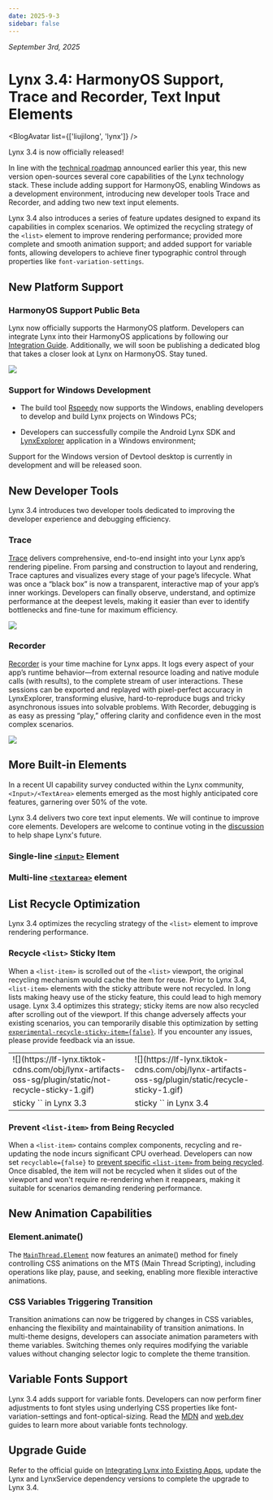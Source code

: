 ```yaml
---
date: 2025-9-3
sidebar: false
---
```



_September 3rd, 2025_ 

# Lynx 3.4: HarmonyOS Support, Trace and Recorder, Text Input Elements

<BlogAvatar list={['liujilong', 'lynx']} />


Lynx 3.4 is now officially released!

In line with the [technical roadmap](/blog/lynx-open-source-roadmap-2025) announced earlier this year, this new version open-sources several core capabilities of the Lynx technology stack. These include adding support for HarmonyOS, enabling Windows as a development environment, introducing new developer tools Trace and Recorder, and adding two new text input elements.

Lynx 3.4 also introduces a series of feature updates designed to expand its capabilities in complex scenarios. We optimized the recycling strategy of the `<list>` element to improve rendering performance; provided more complete and smooth animation support; and added support for variable fonts, allowing developers to achieve finer typographic control through properties like `font-variation-settings`.

## New Platform Support
### HarmonyOS Support Public Beta
Lynx now officially supports the HarmonyOS platform. Developers can integrate Lynx into their HarmonyOS applications by following our [Integration Guide](/guide/start/integrate-with-existing-apps.html#platform=harmony).
Additionally, we will soon be publishing a dedicated blog that takes a closer look at Lynx on HarmonyOS. Stay tuned.

![](https://tosv-sg.tiktok-row.org/obj/lynx-artifacts-oss-sg/lynx-website/assets/blog/lynx-harmony/background.png)

### Support for Windows Development

* The build tool [Rspeedy](/rspeedy) now supports the Windows, enabling developers to develop and build Lynx projects on Windows PCs;

* Developers can successfully compile the Android Lynx SDK and [LynxExplorer](/guide/start/quick-start.html#prepare-lynx-explorer) application in a Windows environment;

Support for the Windows version of Devtool desktop is currently in development and will be released soon.

## New Developer Tools
Lynx 3.4 introduces two developer tools dedicated to improving the developer experience and debugging efficiency.

### Trace
[Trace](/guide/devtool/trace) delivers comprehensive, end-to-end insight into your Lynx app’s rendering pipeline. From parsing and construction to layout and rendering, Trace captures and visualizes every stage of your page’s lifecycle. What was once a “black box” is now a transparent, interactive map of your app’s inner workings. Developers can finally observe, understand, and optimize performance at the deepest levels, making it easier than ever to identify bottlenecks and fine-tune for maximum efficiency.

![](https://lf-lynx.tiktok-cdns.com/obj/lynx-artifacts-oss-sg/plugin/static/trace-tool-overview-latest2.png)

### Recorder
[Recorder](/guide/devtool/lynx-recorder) is your time machine for Lynx apps. It logs every aspect of your app’s runtime behavior—from external resource loading and native module calls (with results), to the complete stream of user interactions. These sessions can be exported and replayed with pixel-perfect accuracy in LynxExplorer, transforming elusive, hard-to-reproduce bugs and tricky asynchronous issues into solvable problems. With Recorder, debugging is as easy as pressing “play,” offering clarity and confidence even in the most complex scenarios.

![](https://lf-lynx.tiktok-cdns.com/obj/lynx-artifacts-oss-sg/plugin/static/recorder.png)

## More Built-in Elements

In a recent UI capability survey conducted within the Lynx community, `<Input>/<TextArea>` elements emerged as the most highly anticipated core features, garnering over 50% of the vote. 

Lynx 3.4 delivers two core text input elements. 
We will continue to improve core elements. Developers are welcome to continue voting in the [discussion](https://github.com/lynx-family/lynx/discussions/673) to help shape Lynx's future.

### Single-line [`<input>`](/api/elements/built-in/input) Element

<Go example="input" defaultFile="src/base/index.tsx" img="https://lf-lynx.tiktok-cdns.com/obj/lynx-artifacts-oss-sg/plugin/static/input_basic.PNG" highlight="{13-20}" />

### Multi-line [`<textarea>`](/api/elements/built-in/textarea) element

<Go example="textarea" defaultFile="src/base/index.tsx" img="https://lf-lynx.tiktok-cdns.com/obj/lynx-artifacts-oss-sg/plugin/static/textarea_basic.PNG" highlight="{13-21}" />

## List Recycle Optimization

Lynx 3.4 optimizes the recycling strategy of the `<list>` element to improve rendering performance.

### Recycle `<list>` Sticky Item
When a `<list-item>` is scrolled out of the `<list>` viewport, the original recycling mechanism would cache the item for reuse. Prior to Lynx 3.4, `<list-item>` elements with the sticky attribute were not recycled. In long lists making heavy use of the sticky feature, this could lead to high memory usage. Lynx 3.4 optimizes this strategy; sticky items are now also recycled after scrolling out of the viewport.
If this change adversely affects your existing scenarios, you can temporarily disable this optimization by setting [`experimental-recycle-sticky-item={false}`](/api/elements/built-in/list.html#experimental-recycle-sticky-item). If you encounter any issues, please provide feedback via an issue.

<table border="0"> <tr> <td>![](https://lf-lynx.tiktok-cdns.com/obj/lynx-artifacts-oss-sg/plugin/static/not-recycle-sticky-1.gif)</td> <td>![](https://lf-lynx.tiktok-cdns.com/obj/lynx-artifacts-oss-sg/plugin/static/recycle-sticky-1.gif)</td> </tr> <tr> <td>sticky `<list-item>` in Lynx 3.3</td> <td>sticky `<list-item>` in Lynx 3.4</td> </tr> </table>

### Prevent `<list-item>` from Being Recycled
When a `<list-item>` contains complex components, recycling and re-updating the node incurs significant CPU overhead. Developers can now set `recyclable={false}` to [prevent specific `<list-item>` from being recycled](/api/elements/built-in/list.html#not-recycle-list-item). Once disabled, the item will not be recycled when it slides out of the viewport and won't require re-rendering when it reappears, making it suitable for scenarios demanding rendering performance.

<Go img="https://lf-lynx.tiktok-cdns.com/obj/lynx-artifacts-oss-sg/plugin/static/20250828-213840.gif" example="list" defaultFile="src/recyclable/index.tsx" defaultEntryFile="dist/recyclable.lynx.bundle" entry="src/recyclable" />

## New Animation Capabilities
### Element.animate()
The [`MainThread.Element`](/api/lynx-api/main-thread/main-thread-element) now features an animate() method for finely controlling CSS animations on the MTS (Main Thread Scripting), including operations like play, pause, and seeking, enabling more flexible interactive animations.

<Go img="https://lf-lynx.tiktok-cdns.com/obj/lynx-artifacts-oss-sg/plugin/static/mt_animation.webp" example="animation" defaultFile="src/animate_mt/index.tsx" defaultEntryFile="dist/animate_mt.lynx.bundle" entry="src/animate_mt" />

### CSS Variables Triggering Transition
Transition animations can now be triggered by changes in CSS variables, enhancing the flexibility and maintainability of transition animations. In multi-theme designs, developers can associate animation parameters with theme variables. Switching themes only requires modifying the variable values without changing selector logic to complete the theme transition.

<Go img="https://lf-lynx.tiktok-cdns.com/obj/lynx-artifacts-oss-sg/plugin/static/transition-variable.gif" example="animation" defaultFile="src/transition_variable/index.scss" defaultEntryFile="dist/transition_variable.lynx.bundle" entry="src/transition_variable" />

## Variable Fonts Support
Lynx 3.4 adds support for variable fonts. Developers can now perform finer adjustments to font styles using underlying CSS properties like font-variation-settings and font-optical-sizing.
Read the [MDN](https://developer.mozilla.org/zh-CN/docs/Web/CSS/CSS_fonts/Variable_fonts_guide) and [web.dev](https://web.dev/articles/variable-fonts) guides to learn more about variable fonts technology.

<Go img="https://lf-lynx.tiktok-cdns.com/obj/lynx-artifacts-oss-sg/plugin/static/variable-font.jpeg" example="text" defaultFile="src/variable_font/index.tsx" defaultEntryFile="dist/variable_font.lynx.bundle" entry="src/variable_font" />

## Upgrade Guide
Refer to the official guide on [Integrating Lynx into Existing Apps](/zh/guide/start/integrate-with-existing-apps.html), update the Lynx and LynxService dependency versions to complete the upgrade to Lynx 3.4.